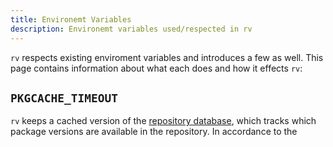```yaml
---
title: Environemt Variables
description: Environemt variables used/respected in rv
---
```


`rv` respects existing enviroment variables and introduces a few as well. This page contains information about 
what each does and how it effects `rv`:

## `PKGCACHE_TIMEOUT`
`rv` keeps a cached version of the [repository database](../cache/#repository-database), which tracks which package versions are available in the repository.
In accordance to the